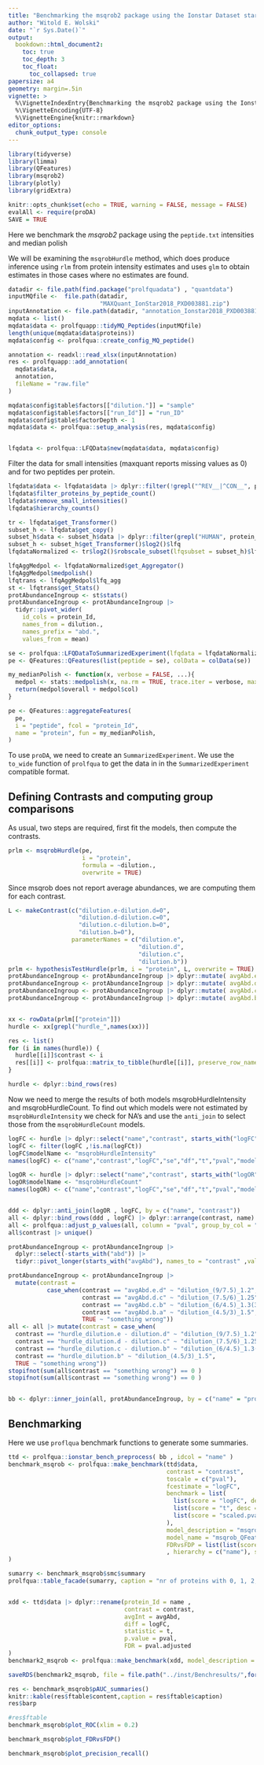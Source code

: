 ```yaml
---
title: "Benchmarking the msqrob2 package using the Ionstar Dataset starting from peptides.txt"
author: "Witold E. Wolski"
date: "`r Sys.Date()`"
output: 
  bookdown::html_document2:
    toc: true
    toc_depth: 3
    toc_float:
      toc_collapsed: true
papersize: a4
geometry: margin=.5in
vignette: >
  %\VignetteIndexEntry{Benchmarking the msqrob2 package using the Ionstar Dataset starting from peptides.txt} 
  %\VignetteEncoding{UTF-8}
  %\VignetteEngine{knitr::rmarkdown}
editor_options:
  chunk_output_type: console
---
```


```r
library(tidyverse)
library(limma)
library(QFeatures)
library(msqrob2)
library(plotly)
library(gridExtra)

knitr::opts_chunk$set(echo = TRUE, warning = FALSE, message = FALSE)
evalAll <- require(proDA)
SAVE = TRUE

```


Here we benchmark the _msqrob2_ package using the `peptide.txt` intensities and median polish

We will be examining the `msqrobHurdle` method, which does produce inference using `rlm` from protein intensity estimates and uses `glm` to obtain estimates in those cases where no estimates are found. 


```r
datadir <- file.path(find.package("prolfquadata") , "quantdata")
inputMQfile <-  file.path(datadir,
                          "MAXQuant_IonStar2018_PXD003881.zip")
inputAnnotation <- file.path(datadir, "annotation_Ionstar2018_PXD003881.xlsx")
mqdata <- list()
mqdata$data <- prolfquapp::tidyMQ_Peptides(inputMQfile)
length(unique(mqdata$data$proteins))
mqdata$config <- prolfqua::create_config_MQ_peptide()

annotation <- readxl::read_xlsx(inputAnnotation)
res <- prolfquapp::add_annotation(
  mqdata$data,
  annotation,
  fileName = "raw.file"
)

mqdata$config$table$factors[["dilution."]] = "sample"
mqdata$config$table$factors[["run_Id"]] = "run_ID"
mqdata$config$table$factorDepth <- 1
mqdata$data <- prolfqua::setup_analysis(res, mqdata$config)


lfqdata <- prolfqua::LFQData$new(mqdata$data, mqdata$config)
```


Filter the data for small intensities (maxquant reports missing values as 0) and for two peptides per protein.


```r
lfqdata$data <- lfqdata$data |> dplyr::filter(!grepl("^REV__|^CON__", protein_Id)) 
lfqdata$filter_proteins_by_peptide_count()
lfqdata$remove_small_intensities()
lfqdata$hierarchy_counts()


```



```r
tr <- lfqdata$get_Transformer()
subset_h <- lfqdata$get_copy()
subset_h$data <- subset_h$data |> dplyr::filter(grepl("HUMAN", protein_Id))
subset_h <- subset_h$get_Transformer()$log2()$lfq
lfqdataNormalized <- tr$log2()$robscale_subset(lfqsubset = subset_h)$lfq

```



```r
lfqAggMedpol <- lfqdataNormalized$get_Aggregator()
lfqAggMedpol$medpolish()
lfqtrans <- lfqAggMedpol$lfq_agg
st <- lfqtrans$get_Stats()
protAbundanceIngroup <- st$stats()
protAbundanceIngroup <- protAbundanceIngroup |>
  tidyr::pivot_wider(
    id_cols = protein_Id,
    names_from = dilution.,
    names_prefix = "abd.",
    values_from = mean)


```


```r
se <- prolfqua::LFQDataToSummarizedExperiment(lfqdata = lfqdataNormalized)
pe <- QFeatures::QFeatures(list(peptide = se), colData = colData(se))

my_medianPolish <- function(x, verbose = FALSE, ...){
  medpol <- stats::medpolish(x, na.rm = TRUE, trace.iter = verbose, maxiter = 10)
  return(medpol$overall + medpol$col)
}

pe <- QFeatures::aggregateFeatures(
  pe,
  i = "peptide", fcol = "protein_Id",
  name = "protein", fun = my_medianPolish, 
)
```

To use `proDA`, we need to create an `SummarizedExperiment`. We use the `to_wide` function of `prolfqua` to get the data in in the `SummarizedExperiment` compatible format.


## Defining Contrasts and computing group comparisons

As usual, two steps are required, first fit the models, then compute the contrasts.

```r
prlm <- msqrobHurdle(pe,
                     i = "protein",
                     formula = ~dilution.,
                     overwrite = TRUE)


```

Since msqrob does not report average abundances, we are computing them for each contrast.

```r
L <- makeContrast(c("dilution.e-dilution.d=0",
                    "dilution.d-dilution.c=0",
                    "dilution.c-dilution.b=0",
                    "dilution.b=0"),
                  parameterNames = c("dilution.e",
                                     "dilution.d",
                                     "dilution.c",
                                     "dilution.b"))
prlm <- hypothesisTestHurdle(prlm, i = "protein", L, overwrite = TRUE)
protAbundanceIngroup <- protAbundanceIngroup |> dplyr::mutate( avgAbd.e.d =  mean( c(abd.e,abd.d), na.rm = TRUE)  )
protAbundanceIngroup <- protAbundanceIngroup |> dplyr::mutate( avgAbd.d.c =  mean( c(abd.d,abd.c), na.rm = TRUE)  )
protAbundanceIngroup <- protAbundanceIngroup |> dplyr::mutate( avgAbd.c.b =  mean( c(abd.c,abd.b), na.rm = TRUE)  )
protAbundanceIngroup <- protAbundanceIngroup |> dplyr::mutate( avgAbd.b.a =  mean( c(abd.b,abd.a), na.rm = TRUE)  )


xx <- rowData(prlm[["protein"]])
hurdle <- xx[grepl("hurdle_",names(xx))]

res <- list()
for (i in names(hurdle)) { 
  hurdle[[i]]$contrast <- i
  res[[i]] <- prolfqua::matrix_to_tibble(hurdle[[i]], preserve_row_names = "name")
}

hurdle <- dplyr::bind_rows(res)

```


Now we need to merge the results of both models msqrobHurdleIntensity and msqrobHurdleCount. To find out which models were not estimated by `msqrobHurdleIntensity` we check for NA's and use the `anti_join` to select those from the `msqrobHurdleCount` models.

```r

logFC <- hurdle |> dplyr::select("name","contrast", starts_with("logFC"))
logFC <- filter(logFC ,!is.na(logFCt))
logFC$modelName <- "msqrobHurdleIntensity"
names(logFC) <- c("name","contrast","logFC","se","df","t","pval","modelName")

logOR <- hurdle |> dplyr::select("name","contrast", starts_with("logOR"))
logOR$modelName <- "msqrobHurdleCount"
names(logOR) <- c("name","contrast","logFC","se","df","t","pval","modelName")


ddd <- dplyr::anti_join(logOR , logFC, by = c("name", "contrast"))
all <- dplyr::bind_rows(ddd , logFC) |> dplyr::arrange(contrast, name)
all <- prolfqua::adjust_p_values(all, column = "pval", group_by_col = "contrast")
all$contrast |> unique()

protAbundanceIngroup <- protAbundanceIngroup |> 
  dplyr::select(-starts_with("abd")) |> 
  tidyr::pivot_longer(starts_with("avgAbd"), names_to = "contrast" ,values_to = "avgAbd")

protAbundanceIngroup <- protAbundanceIngroup |> 
  mutate(contrast = 
           case_when(contrast == "avgAbd.e.d" ~ "dilution_(9/7.5)_1.2",
                     contrast == "avgAbd.d.c" ~ "dilution_(7.5/6)_1.25",
                     contrast == "avgAbd.c.b" ~ "dilution_(6/4.5)_1.3(3)",
                     contrast == "avgAbd.b.a" ~ "dilution_(4.5/3)_1.5",
                     TRUE ~ "something wrong"))
all <- all |> mutate(contrast = case_when(
  contrast == "hurdle_dilution.e - dilution.d" ~ "dilution_(9/7.5)_1.2",
  contrast == "hurdle_dilution.d - dilution.c" ~ "dilution_(7.5/6)_1.25",
  contrast == "hurdle_dilution.c - dilution.b" ~ "dilution_(6/4.5)_1.3(3)",
  contrast == "hurdle_dilution.b" ~ "dilution_(4.5/3)_1.5",
  TRUE ~ "something wrong"))
stopifnot(sum(all$contrast == "something wrong") == 0 )
stopifnot(sum(all$contrast == "something wrong") == 0 )


bb <- dplyr::inner_join(all, protAbundanceIngroup, by = c("name" = "protein_Id", "contrast" = "contrast"))

```


## Benchmarking

Here we use `proflqua` benchmark functions to generate some summaries.

```r

ttd <- prolfqua::ionstar_bench_preprocess( bb , idcol = "name" )
benchmark_msqrob <- prolfqua::make_benchmark(ttd$data,
                                             contrast = "contrast",
                                             toscale = c("pval"),
                                             fcestimate = "logFC",
                                             benchmark = list(
                                               list(score = "logFC", desc = TRUE),
                                               list(score = "t", desc = TRUE),
                                               list(score = "scaled.pval", desc = TRUE)
                                             ),  
                                             model_description = "msqrob_QFeature",
                                             model_name = "msqrob_QFeature",
                                             FDRvsFDP = list(list(score = "pval.adjusted", desc = FALSE))
                                             , hierarchy = c("name"), summarizeNA = "t"
)

sumarry <- benchmark_msqrob$smc$summary
prolfqua::table_facade(sumarry, caption = "nr of proteins with 0, 1, 2, 3 missing contrasts.")



```


```r
xdd <- ttd$data |> dplyr::rename(protein_Id = name ,
                                 contrast = contrast,
                                 avgInt = avgAbd,
                                 diff = logFC,
                                 statistic = t,
                                 p.value = pval,
                                 FDR = pval.adjusted  
)
benchmark2_msqrob <- prolfqua::make_benchmark(xdd, model_description = "msqrob2", model_name = "msqrob2")
```

```r
saveRDS(benchmark2_msqrob, file = file.path("../inst/Benchresults/",format( Sys.Date(), "%Y%m%d"),"benchmark_msqrob.RDS"))

```

```r
res <- benchmark_msqrob$pAUC_summaries()
knitr::kable(res$ftable$content,caption = res$ftable$caption)
res$barp
```

```r
#res$ftable
benchmark_msqrob$plot_ROC(xlim = 0.2)
```

```r
benchmark_msqrob$plot_FDRvsFDP()
```

```r
benchmark_msqrob$plot_precision_recall()
```
